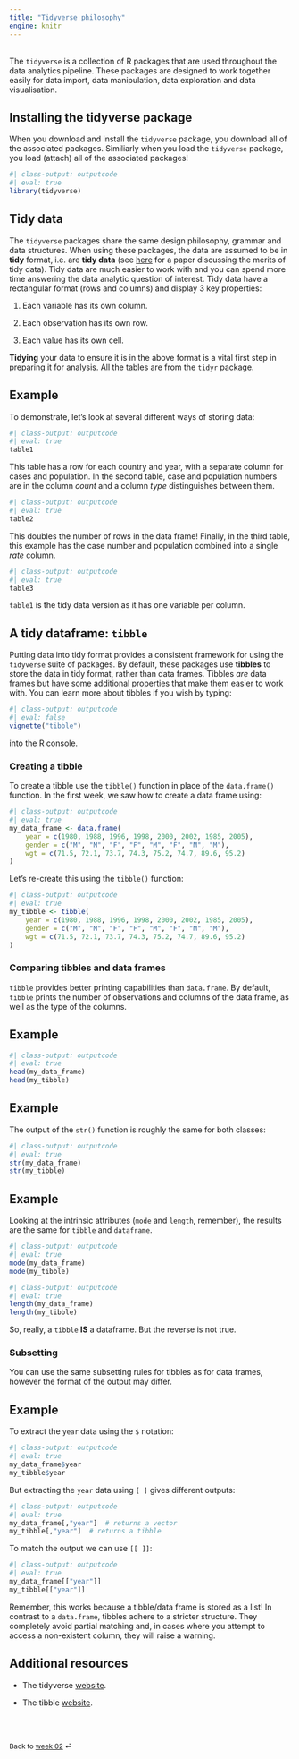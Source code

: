 ```yaml
---
title: "Tidyverse philosophy"
engine: knitr
---
```


<br>
The `tidyverse` is a collection of R packages that are used throughout the data analytics pipeline. These packages are designed to work together easily for data import, data manipulation, data exploration and data visualisation.

## Installing the tidyverse package

When you download and install the `tidyverse` package, you download all of the associated packages. Similiarly when you load the `tidyverse` package, you load (attach) all of the associated packages!

```r
#| class-output: outputcode
#| eval: true
library(tidyverse)
```

## Tidy data

The `tidyverse` packages share the same design philosophy, grammar and data structures. When using these packages, the data are assumed to be in **tidy** format, i.e. are **tidy data** (see [here](http://www.jstatsoft.org/v59/i10/paper) for a paper discussing the merits of tidy data). Tidy data are much easier to work with and you can spend more time answering the data analytic question of interest. Tidy data have a rectangular format (rows and columns) and display 3 key properties:

1. Each variable has its own column.

2. Each observation has its own row.

3. Each value has its own cell.

**Tidying** your data to ensure it is in the above format is a vital first step in preparing it for analysis. All the tables are from the `tidyr` package.

::: {.callout-note appearance="simple"}

## Example

To demonstrate, let's look at several different ways of storing data:

```r
#| class-output: outputcode
#| eval: true
table1
```

This table has a row for each country and year, with a separate column for cases and population. In the second table, case and population numbers are in the column *count* and a column *type* distinguishes between them.

```r
#| class-output: outputcode
#| eval: true
table2
```

This doubles the number of rows in the data frame! Finally, in the third table, this example has the case number and population combined into a single *rate* column.

```r
#| class-output: outputcode
#| eval: true
table3
```

`table1` is the tidy data version as it has one variable per column.

:::

## A tidy dataframe: `tibble`

Putting data into tidy format provides a consistent framework for using the `tidyverse` suite of packages. By default, these packages use **tibbles** to store the data in tidy format, rather than data frames. Tibbles *are* data frames but have some additional properties that make them easier to work with. You can learn more about tibbles if you wish by typing:

```r
#| class-output: outputcode
#| eval: false
vignette("tibble")
```
into the R console.
    
### Creating a tibble

To create a tibble use the `tibble()` function in place of the `data.frame()` function. In the first week, we saw how to create a data frame using:

```r
#| class-output: outputcode
#| eval: true
my_data_frame <- data.frame(
    year = c(1980, 1988, 1996, 1998, 2000, 2002, 1985, 2005),
    gender = c("M", "M", "F", "F", "M", "F", "M", "M"),
    wgt = c(71.5, 72.1, 73.7, 74.3, 75.2, 74.7, 89.6, 95.2)
)
```
    
Let's re-create this using the `tibble()` function:
```r
#| class-output: outputcode
#| eval: true
my_tibble <- tibble(
    year = c(1980, 1988, 1996, 1998, 2000, 2002, 1985, 2005),
    gender = c("M", "M", "F", "F", "M", "F", "M", "M"),
    wgt = c(71.5, 72.1, 73.7, 74.3, 75.2, 74.7, 89.6, 95.2)
)
```

### Comparing tibbles and data frames

`tibble` provides better printing capabilities than `data.frame`. By default, `tibble` prints the number of observations and columns of the data frame, as well as the type of the columns.

::: {.callout-note appearance="simple"}

## Example

```r
#| class-output: outputcode
#| eval: true
head(my_data_frame)
head(my_tibble)
```

:::

::: {.callout-note appearance="simple"}

## Example

The output of the `str()` function is roughly the same for both classes:
```r
#| class-output: outputcode
#| eval: true
str(my_data_frame)
str(my_tibble)
```

:::

::: {.callout-note appearance="simple"}

## Example

Looking at the intrinsic attributes (`mode` and `length`, remember), the results are the same for `tibble` and `dataframe`.

```r
#| class-output: outputcode
#| eval: true
mode(my_data_frame)
mode(my_tibble)
```

```r
#| class-output: outputcode
#| eval: true
length(my_data_frame)
length(my_tibble)
```

:::

So, really, a `tibble` **IS** a dataframe. But the reverse is not true.

### Subsetting 

You can use the same subsetting rules for tibbles as for data frames, however the format of the output may differ.

::: {.callout-note appearance="simple"}

## Example

To extract the `year` data using the `$` notation:

```r
#| class-output: outputcode
#| eval: true
my_data_frame$year
my_tibble$year
```

But extracting the `year` data using `[ ]` gives different outputs:

```r
#| class-output: outputcode
#| eval: true
my_data_frame[,"year"]  # returns a vector
my_tibble[,"year"]  # returns a tibble
```

To match the output we can use `[[ ]]`:

```r
#| class-output: outputcode
#| eval: true
my_data_frame[["year"]]
my_tibble[["year"]]
```

:::

Remember, this works because a tibble/data frame is stored as a list! In contrast to a `data.frame`, tibbles adhere to a stricter structure. They completely avoid partial matching and, in cases where you attempt to access a non-existent column, they will raise a warning.

## Additional resources

* The tidyverse [website](https://www.tidyverse.org).

* The tibble [website](https://tibble.tidyverse.org/index.html).

<br><br>

::: {style="font-size: 0.875em;"}
Back to [week 02](/weeks/week-2.qmd) ⏎
:::